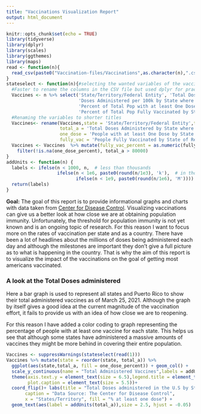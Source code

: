 ```yaml
---
title: "Vaccinations Visualization Report"
output: html_document
---
```


```r
knitr::opts_chunk$set(echo = TRUE)
library(tidyverse)
library(dplyr)
library(scales)
library(ggthemes)
library(maps)
read <- function(n){
  read_csv(paste0("Vaccination-files/Vaccinations",as.character(n),".csv"),skip = 2)
}
stateselect <- function(n){#selecting the wanted variables of the vaccine data
  #Faster to rename the columns in the CSV file but used dplyr for practice.
  Vaccines <- n %>% select('State/Territory/Federal Entity', 'Total Doses Delivered','Total Doses Administered by State where Administered',
                           'Doses Administered per 100k by State where Administered','People with at least One Dose by State of Residence',
                           'Percent of Total Pop with at least One Dose by State of Residence','People Fully Vaccinated by State of Residence',
                           'Percent of Total Pop Fully Vaccinated by State of Residence')
  #Renaming the variables to shorter titles 
  Vaccines<- rename(Vaccines,state = 'State/Territory/Federal Entity',total_d = 'Total Doses Delivered',
                    total_a = 'Total Doses Administered by State where Administered', total_a_percent = 'Doses Administered per 100k by State where Administered',
                    one_dose = 'People with at least One Dose by State of Residence', one_dose_percent ='Percent of Total Pop with at least One Dose by State of Residence',
                    fully_vac = 'People Fully Vaccinated by State of Residence', fully_vac_percent ='Percent of Total Pop Fully Vaccinated by State of Residence')
  Vaccines <- Vaccines  %>% mutate(fully_vac_percent = as.numeric(fully_vac_percent),one_dose_percent = as.numeric(one_dose_percent)) %>%
    filter(!is.na(one_dose_percent), total_a > 80000)
}
addUnits <- function(n) {
  labels <- ifelse(n < 1000, n,  # less than thousands
                   ifelse(n < 1e6, paste0(round(n/1e3), 'k'),  # in thousands
                          ifelse(n < 1e9, paste0(round(n/1e6), 'M'))))  # in millions
  return(labels)
}
```

**Goal:** The goal of this report is to provide informational graphs and charts with data taken from [Center for Disease Control](https://covid.cdc.gov/covid-data-tracker/#vaccinations). Visualizing vaccinations can give us a better look at how close we are at obtaining population immunity. Unfortunately, the threshold for population immunity is not yet known and is an ongoing topic of research. For this reason I want to focus more on the rates of vaccination per state and as a country. There have been a lot of headlines about the millions of doses being administered each day and although the milestones are important they don't give a full picture as to what is happening in the country. That is why the aim of this report is to visualize the impact of the vaccinations on the goal of getting most americans vaccinated.

### A look at the Total Doses administered
Here a bar graph is used to represent all states and Puerto Rico to show their total administered vaccines as of March 25, 2021. Although the graph by itself gives a good idea at the current magnitude of the vaccination effort, it fails to provide us with an idea of how close we are to reopening. 

For this reason I have added a color coding to graph representing the percentage of people with at least one vaccine for each state. This helps us see that although some states have administered a massive amounts of vaccines they might be more behind in covering their entire population.

```r
Vaccines <- suppressWarnings(stateselect(read(1)))
Vaccines %>% mutate(state = reorder(state, total_a)) %>% 
  ggplot(aes(state,total_a, fill = one_dose_percent)) + geom_col() + 
  scale_y_continuous(name = "Total Administered Vaccines",labels = addUnits)+ 
  theme(axis.text.y = element_text(size = 6.5),legend.title = element_text(size = 8,face = "bold"),
        plot.caption = element_text(size = 5.5))+
  coord_flip()+ labs(title = "Total Doses administered in the U.S by State/Territory (March 25, 2021)",
       caption = "Data Source: The Center for Disease Control", 
       x = "States/Territory", fill = "% at least one dose") +
  geom_text(aes(label = addUnits(total_a)),size = 2.5, hjust = -0.05)
```





```r
```


